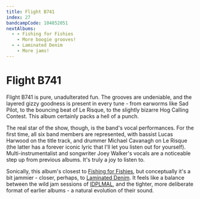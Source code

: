 ```yaml
---
title: Flight B741
index: 27
bandcampCode: 104852051
nextAlbums:
  - - Fishing for Fishies
    - More boogie grooves!
  - - Laminated Denim
    - More jams!
---
```


# Flight B741

Flight B741 is pure, unadulterated fun. The grooves are undeniable, and the layered gizzy goodness is present in every tune - from earworms like Sad Pilot, to the bouncing beat of Le Risque, to the slightly bizarre Hog Calling Contest. This album certainly packs a hell of a punch.

The real star of the show, though, is the band's vocal performances. For the first time, all six band members are represented, with bassist Lucas Harwood on the title track, and drummer Michael Cavanagh on Le Risque (the latter has a forever iconic lyric that I'll let you listen out for yourself). Multi-instrumentalist and songwriter Joey Walker's vocals are a noticeable step up from previous albums. It's truly a joy to listen to.

Sonically, this album's closest to [Fishing for Fishies](/albums/fishing-for-fishies), but conceptually it's a bit jammier - closer, perhaps, to [Laminated Denim](/albums/laminated-denim). It feels like a balance between the wild jam sessions of [IDPLMAL](/albums/ice-death-planets-lungs-mushrooms-and-lava), and the tighter, more deliberate format of earlier albums - a natural evolution of their sound.
